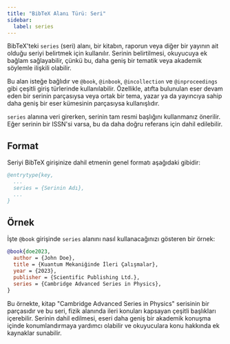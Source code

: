```yaml
---
title: "BibTeX Alanı Türü: Seri"
sidebar:
  label: series
---
```



BibTeX'teki `series` (seri) alanı, bir kitabın, raporun veya diğer bir yayının ait olduğu seriyi belirtmek için kullanılır. Serinin belirtilmesi, okuyucuya ek bağlam sağlayabilir, çünkü bu, daha geniş bir tematik veya akademik söylemle ilişkili olabilir.

<CiteDrive />

Bu alan isteğe bağlıdır ve `@book`, `@inbook`, `@incollection` ve `@inproceedings` gibi çeşitli giriş türlerinde kullanılabilir. Özellikle, atıfta bulunulan eser devam eden bir serinin parçasıysa veya ortak bir tema, yazar ya da yayıncıya sahip daha geniş bir eser kümesinin parçasıysa kullanışlıdır.

`series` alanına veri girerken, serinin tam resmi başlığını kullanmanız önerilir. Eğer serinin bir ISSN'si varsa, bu da daha doğru referans için dahil edilebilir.

## Format

Seriyi BibTeX girişinize dahil etmenin genel formatı aşağıdaki gibidir:

```bibtex
@entrytype{key,
  ...
  series = {Serinin Adı},
  ...
}
```

## Örnek

İşte `@book` girişinde `series` alanını nasıl kullanacağınızı gösteren bir örnek:

```bibtex
@book{doe2023,
  author = {John Doe},
  title = {Kuantum Mekaniğinde İleri Çalışmalar},
  year = {2023},
  publisher = {Scientific Publishing Ltd.},
  series = {Cambridge Advanced Series in Physics},
}
```

Bu örnekte, kitap "Cambridge Advanced Series in Physics" serisinin bir parçasıdır ve bu seri, fizik alanında ileri konuları kapsayan çeşitli başlıkları içerebilir. Serinin dahil edilmesi, eseri daha geniş bir akademik konuşma içinde konumlandırmaya yardımcı olabilir ve okuyuculara konu hakkında ek kaynaklar sunabilir.